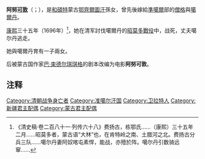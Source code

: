 {{unreferenced|time=2015-03-26T01:07:13+00:00}}
'''阿努[[可敦|可敦]]'''（{{mong|m=ᠠᠨᠤ<br>ᠺᠠᠲᠦᠨ|k=Ану хатан}}；{{bd|？||1696年}}），是[[和碩特|和碩特]]蒙古[[鄂齊爾圖汗|鄂齊爾圖汗]]孫女，曾先後嫁給[[準噶爾|準噶爾]]部的[[僧格|僧格]]與[[噶爾丹|噶爾丹]]。

[[康熙|康熙]]三十五年（1696年）<ref>《清史稿·卷二百八十一·列传六十八》费扬古，栋鄂氏......（康熙）三十五年二月......昭莫多者，蒙古语“大林”也，在肯特岭之南、土腊河之北。费扬古分兵三队......噶尔丹妻阿奴喀屯素悍，能战，亦殪於阵。噶尔丹引数骑远窜......</ref>，她在清军討伐噶爾丹的[[昭莫多戰役|昭莫多戰役]]中，战死，丈夫噶尔丹逃走。

她與噶爾丹育有一子兩女。

后被蒙古国作家[[巴·束德尔琪琪格|巴·束德尔琪琪格]]的剧本改编为电影'''阿努可敦'''。

== 注释 ==
{{Reflist}}

[[Category:清朝战争身亡者|Category:清朝战争身亡者]]
[[Category:准噶尔汗国|Category:准噶尔汗国]]
[[Category:卫拉特人|Category:卫拉特人]]
[[Category:新疆君主配偶|Category:新疆君主配偶]]
[[Category:蒙古君主配偶|Category:蒙古君主配偶]]